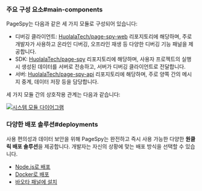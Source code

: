 
### 주요 구성 요소#main-components

PageSpy는 다음과 같은 세 가지 모듈로 구성되어 있습니다:

- 디버깅 클라이언트: [HuolalaTech/page-spy-web](https://github.com/HuolalaTech/page-spy-web) 리포지토리에 해당하며, 주로 개발자가 사용하고 온라인 디버깅, 오프라인 재생 등 다양한 디버깅 기능 패널을 제공합니다.
- SDK: [HuolalaTech/page-spy](https://github.com/HuolalaTech/page-spy) 리포지토리에 해당하며, 사용자 프로젝트의 실행 시 생성된 데이터를 서버로 전송하고, 서버가 디버깅 클라이언트로 전달합니다.
- 서버: [HuolalaTech/page-spy-api](https://github.com/HuolalaTech/page-spy-api) 리포지토리에 해당하며, 주로 양쪽 간의 메시지 중계, 데이터 저장 등을 담당합니다.

세 가지 모듈 간의 상호작용 관계는 다음과 같습니다:

<a href={moduleImg} target="_blank">
  <img alt="시스템 모듈 다이어그램" src={moduleImg} />
</a>

### 다양한 배포 솔루션#deployments

사용 편의성과 데이터 보안을 위해 PageSpy는 완전하고 즉시 사용 가능한 다양한 **원클릭 배포 솔루션**을 제공합니다. 개발자는 자신의 상황에 맞는 배포 방식을 선택할 수 있습니다.

- [Node.js로 배포](./deploy-with-node)
- [Docker로 배포](./deploy-with-docker)
- [바오타 패널에 설치](./deploy-with-baota)